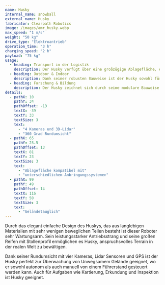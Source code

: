 ```yaml
---
name: Husky
internal_name: snowball
external_name: Husky
fabricator: Clearpath Robotics
image: /images/amr_husky.webp
max_speed: "1 m/s"
weight: "50 kg"
drive_type: "Elektroantrieb"
operation_time: "3 h"
charging_speed: "2 h"
payload: "75 kg"
usage:
  - heading: Transport in der Logistik
    description: Der Husky verfügt über eine großzügige Ablagefläche, die für den Transport verschiedenster Waren mit unterschiedlichen Anbringungssystemen genutzt werden kann. Zum Beispiel können KLT-Boxen befestigt werden, um eine sichere Beförderung verschiedener Pakete zu gewährleisten.
  - heading: Outdoor & Indoor
    description: Dank seiner robusten Bauweise ist der Husky sowohl für den Innen- als auch den Außentransport geeignet. Seine Geländefähigkeit und seine beeindruckende Belastbarkeit von bis zu 50 kg ermöglichen vielseitige Einsatzmöglichkeiten.
  - heading: Forschung & Bildung
    description: Der Husky zeichnet sich durch seine modulare Bauweise aus, die eine schnelle Anpassung an individuelle Anforderungen ermöglicht und eine nahtlose Integration in spezifische Anwendungen gewährleistet. Dank seiner Kompatibilität mit einer Vielzahl von Sensoren und Zubehörteilen verschiedener Hersteller ist eine reibungslose Integration gewährleistet. Das vorhandene Robotic Operating System (ROS) bietet Forschern und Entwicklern einen effizienten Einstieg in die Arbeit mit dem Dingo. Durch diese herausragenden Eigenschaften wird der Dingo zu einer optimalen Wahl für anspruchsvolle Anwendungen, bei denen Flexibilität, Kompatibilität und eine effiziente Entwicklungsplattform von entscheidender Bedeutung sind.
details:
  - pathX: 10
    pathY: 34
    pathOffset: -13
    textX: -39
    textY: 33
    textSize: 3
    text:
      - "4 Kameras und 3D-Lidar"
      - "360 Grad Rundumsicht"
  - pathX: 65
    pathY: 23.5
    pathOffset: 13
    textX: 81
    textY: 23
    textSize: 3
    text:
      - "Ablagefläche kompatibel mit"
      - "unterschiedlichen Anbringungssystemen"
  - pathX: 99
    pathY: 49
    pathOffset: 14
    textX: 116
    textY: 50
    textSize: 3
    text:
      - "Geländetauglich"
---
```


Durch das elegant einfache Design des Huskys, das aus langlebigen Materialien mit sehr wenigen beweglichen Teilen besteht ist dieser Roboter sehr Wartungsarm. Sein leistungsstarker Antriebsstrang und seine großen Reifen mit Stollenprofil ermöglichen es Husky, anspruchsvolles Terrain in der realen Welt zu bewältigen.

Dank seiner Rundumsicht mit vier Kameras, Lidar Sensoren und GPS ist der Husky perfekt zur Überwachung von Unwegsamem Gelände geeignet, wo er sowohl autonom als auch manuell von einem Führerstand gesteuert werden kann. Auch für Aufgaben wie Kartierung, Erkundung und Inspektion ist Husky geeignet.

